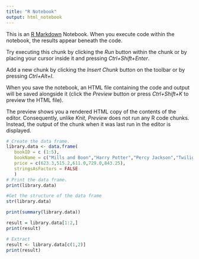 ---
title: "R Notebook"
output: html_notebook
---

This is an [R Markdown](http://rmarkdown.rstudio.com) Notebook. When you execute code within the notebook, the results appear beneath the code. 

Try executing this chunk by clicking the *Run* button within the chunk or by placing your cursor inside it and pressing *Ctrl+Shift+Enter*. 

Add a new chunk by clicking the *Insert Chunk* button on the toolbar or by pressing *Ctrl+Alt+I*.

When you save the notebook, an HTML file containing the code and output will be saved alongside it (click the *Preview* button or press *Ctrl+Shift+K* to preview the HTML file).

The preview shows you a rendered HTML copy of the contents of the editor. Consequently, unlike *Knit*, *Preview* does not run any R code chunks. Instead, the output of the chunk when it was last run in the editor is displayed.
```{r}
# Create the data frame.
library.data <- data.frame(
   bookID = c (1:5), 
   bookName = c("Mills and Boon","Harry Potter","Percy Jackson","Twilight","The hunger games"),
   price = c(623.3,515.2,611.0,729.0,843.25),
   stringsAsFactors = FALSE 
   )
# Print the data frame.			
print(library.data) 
```
```{r}
#Get the structure of the data frame
str(library.data)

```
```{r}
print(summary(library.data))
```

```{r}
result = library.data[1:2,]
print(result)
```

```{r}
# Extract 
result <- library.data[c(1,2)]
print(result)
```

```{r}

```

